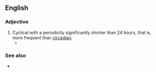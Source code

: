 ==English==

===Adjective===
{{en-adj}}

# Cyclical with a periodicity significantly shorter than 24 hours, that is, more frequent than [[circadian]].
#* {{quote-text|year=1999|author=Evie Bentley|title=Awareness: Biorhythms, Sleep and Dreaming|page=15|passage='''Ultradian''' rhythms […] operate in cycles of less than 24 hours, that is they happen more than once a day.}}

===See also===
* {{l|en|infradian}}